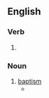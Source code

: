==English==

===Verb===
{{head|en|present participle}}

# {{present participle of|baptize|lang=en|nocat=1}}

===Noun===
{{en-noun}}

# [[baptism]]
#* {{quote-text|lang=en|year=1870|author=James Wilkinson Dale|title=An Inquiry Into the Usage of Baptizo, and the Nature of Judaic Baptism|page=385|passage=The diverse '''baptizings''' of the Apostle, and the diverse baptisms of the Patriats, are in the most absolute accord with the diverse baptisms of the Classics.}}